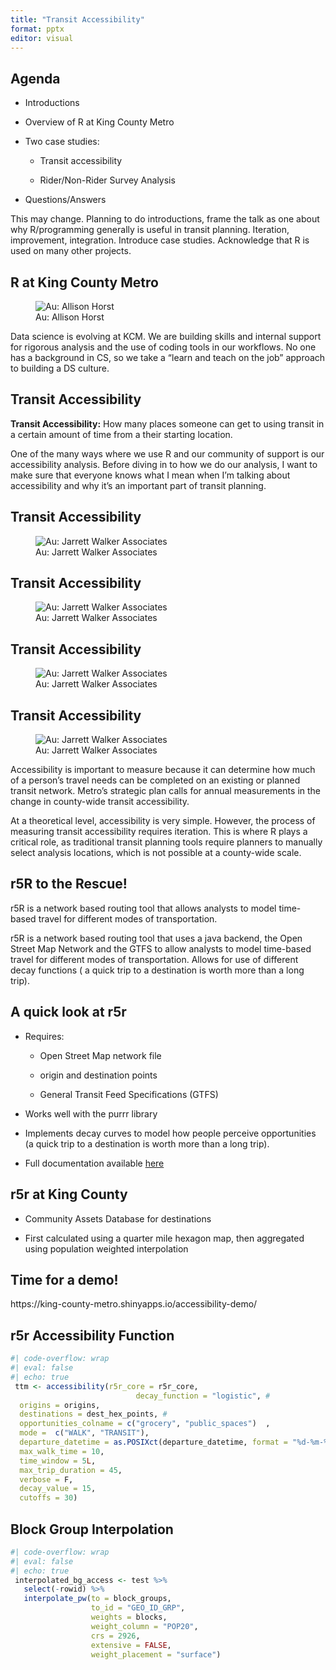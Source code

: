 ```yaml
---
title: "Transit Accessibility"
format: pptx
editor: visual
---
```


## Agenda

-   Introductions

-   Overview of R at King County Metro

-   Two case studies:

    -   Transit accessibility

    -   Rider/Non-Rider Survey Analysis

-   Questions/Answers

::: notes
This may change. Planning to do introductions, frame the talk as one about why R/programming generally is useful in transit planning. Iteration, improvement, integration. Introduce case studies. Acknowledge that R is used on many other projects.
:::

## R at King County Metro

![Au: Allison Horst](images/allison_horst_code_community.png)

::: notes
Data science is evolving at KCM. We are building skills and internal support for rigorous analysis and the use of coding tools in our workflows. No one has a background in CS, so we take a "learn and teach on the job" approach to building a DS culture.
:::

## Transit Accessibility

**Transit Accessibility:** How many places someone can get to using transit in a certain amount of time from a their starting location.

::: notes
One of the many ways where we use R and our community of support is our accessibility analysis. Before diving in to how we do our analysis, I want to make sure that everyone knows what I mean when I'm talking about accessibility and why it's an important part of transit planning.
:::

## Transit Accessibility

![Au: Jarrett Walker Associates](images/jwalker_accessibility_1.png)

## Transit Accessibility

![Au: Jarrett Walker Associates](images/jwalker_accessibility_2.png)

::: notes
:::

## Transit Accessibility

![Au: Jarrett Walker Associates](images/jwalker_accessibility_3.png)

::: notes
:::

## Transit Accessibility

![Au: Jarrett Walker Associates](images/jwalker_accessibility_4.png)

::: notes
Accessibility is important to measure because it can determine how much of a person's travel needs can be completed on an existing or planned transit network. Metro's strategic plan calls for annual measurements in the change in county-wide transit accessibility.

At a theoretical level, accessibility is very simple. However, the process of measuring transit accessibility requires iteration. This is where R plays a critical role, as traditional transit planning tools require planners to manually select analysis locations, which is not possible at a county-wide scale.
:::

## r5R to the Rescue!

r5R is a network based routing tool that allows analysts to model time-based travel for different modes of transportation.

::: notes
r5R is a network based routing tool that uses a java backend, the Open Street Map Network and the GTFS to allow analysts to model time-based travel for different modes of transportation. Allows for use of different decay functions ( a quick trip to a destination is worth more than a long trip).
:::

## A quick look at r5r

-   Requires:

    -   Open Street Map network file

    -   origin and destination points

    -   General Transit Feed Specifications (GTFS)

-   Works well with the purrr library

-   Implements decay curves to model how people perceive opportunities (a quick trip to a destination is worth more than a long trip).

-   Full documentation available [here](https://ipeagit.github.io/r5r/index.html)

## r5r at King County

-   Community Assets Database for destinations

-   First calculated using a quarter mile hexagon map, then aggregated using population weighted interpolation

## Time for a demo!

https://king-county-metro.shinyapps.io/accessibility-demo/

## r5r Accessibility Function

```r
#| code-overflow: wrap
#| eval: false
#| echo: true
 ttm <- accessibility(r5r_core = r5r_core,
                            decay_function = "logistic", #
  origins = origins, 
  destinations = dest_hex_points, #                            
  opportunities_colname = c("grocery", "public_spaces")  , 
  mode =  c("WALK", "TRANSIT"), 
  departure_datetime = as.POSIXct(departure_datetime, format = "%d-%m-%Y %H:%M:%S"), 
  max_walk_time = 10, 
  time_window = 5L, 
  max_trip_duration = 45, 
  verbose = F, 
  decay_value = 15, 
  cutoffs = 30)
```

## Block Group Interpolation

```r
#| code-overflow: wrap
#| eval: false
#| echo: true
 interpolated_bg_access <- test %>% 
   select(-rowid) %>%
   interpolate_pw(to = block_groups, 
                  to_id = "GEO_ID_GRP", 
                  weights = blocks, 
                  weight_column = "POP20", 
                  crs = 2926, 
                  extensive = FALSE,
                  weight_placement = "surface")
```
